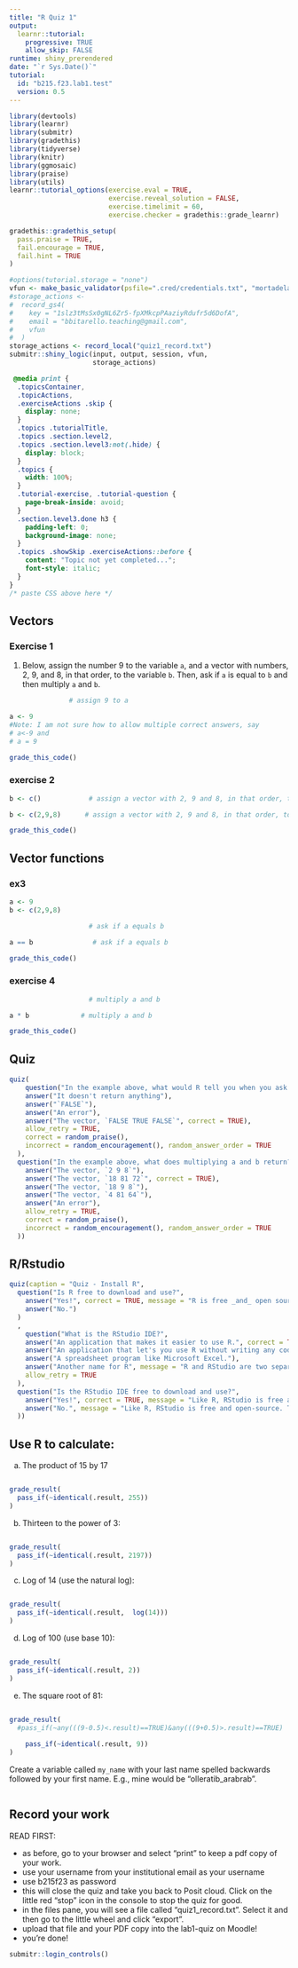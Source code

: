 ```yaml
---
title: "R Quiz 1"
output: 
  learnr::tutorial:
    progressive: TRUE
    allow_skip: FALSE
runtime: shiny_prerendered
date: "`r Sys.Date()`"
tutorial:
  id: "b215.f23.lab1.test"
  version: 0.5
---
```


```r
library(devtools)
library(learnr)
library(submitr)
library(gradethis)
library(tidyverse)
library(knitr)
library(ggmosaic)
library(praise)
library(utils)
learnr::tutorial_options(exercise.eval = TRUE, 
                         exercise.reveal_solution = FALSE, 
                         exercise.timelimit = 60,
                         exercise.checker = gradethis::grade_learnr)

gradethis::gradethis_setup(
  pass.praise = TRUE,
  fail.encourage = TRUE,
  fail.hint = TRUE
)

```


```r
#options(tutorial.storage = "none")
vfun <- make_basic_validator(psfile=".cred/credentials.txt", "mortadela") #basket::check_valid
#storage_actions <- 
#  record_gs4(
#    key = "1slz3tMsSx0gNL6Zr5-fpXMkcpPAaziyRdufr5d6DofA",
#    email = "bbitarello.teaching@gmail.com",
#    vfun
#  )
storage_actions <- record_local("quiz1_record.txt")
submitr::shiny_logic(input, output, session, vfun,
                     storage_actions)
```

```css
 @media print {
  .topicsContainer,
  .topicActions,
  .exerciseActions .skip {
    display: none;
  }
  .topics .tutorialTitle,
  .topics .section.level2,
  .topics .section.level3:not(.hide) {
    display: block;
  }
  .topics {
    width: 100%;
  }
  .tutorial-exercise, .tutorial-question {
    page-break-inside: avoid;
  }
  .section.level3.done h3 {
    padding-left: 0;
    background-image: none;
  }
  .topics .showSkip .exerciseActions::before {
    content: "Topic not yet completed...";
    font-style: italic;
  }
}
/* paste CSS above here */
```


## Vectors

### Exercise 1
1. Below, assign the number 9 to the variable `a`, and a vector with numbers, 2, 9, and 8, in that order, to the variable  `b`. Then, ask if `a` is equal to `b` and then multiply `a` and `b`.


```r
               # assign 9 to a
```

```r
a <- 9                
#Note: I am not sure how to allow multiple correct answers, say
# a<-9 and 
# a = 9
```


```r
grade_this_code()

```

### exercise 2
```r
b <- c()            # assign a vector with 2, 9 and 8, in that order, to b
```


```r
b <- c(2,9,8)      # assign a vector with 2, 9 and 8, in that order, to b 
```

```r
grade_this_code()
```


## Vector functions


### ex3 
```r
a <- 9
b <- c(2,9,8)
```

```r
                    # ask if a equals b 
```

```r
a == b               # ask if a equals b 
```

```r
grade_this_code()
```


### exercise 4
```r
                    # multiply a and b
```


```r
a * b             # multiply a and b 
```

```r
grade_this_code()
```

## Quiz

```r
quiz(
    question("In the example above, what would R tell you when you ask it if a equals b?",
    answer("It doesn't return anything"),
    answer("`FALSE`"),
    answer("An error"),
    answer("The vector, `FALSE TRUE FALSE`", correct = TRUE),
    allow_retry = TRUE,
    correct = random_praise(),
    incorrect = random_encouragement(), random_answer_order = TRUE
  ),
  question("In the example above, what does multiplying a and b return?",
    answer("The vector, `2 9 8`"),
    answer("The vector, `18 81 72`", correct = TRUE),
    answer("The vector, `18 9 8`"),
    answer("The vector, `4 81 64`"),
    answer("An error"),
    allow_retry = TRUE,
    correct = random_praise(),
    incorrect = random_encouragement(), random_answer_order = TRUE
  ))
```

## R/Rstudio

```r
quiz(caption = "Quiz - Install R",
  question("Is R free to download and use?",
    answer("Yes!", correct = TRUE, message = "R is free _and_ open source, which means that anyone can read, use, and copy the source code of the R language."),
    answer("No.")
  )
  ,
    question("What is the RStudio IDE?",
    answer("An application that makes it easier to use R.", correct = TRUE, message = "RStudio organizes your workspace and makes it easier to write, use, debug, and save R code. I highly recommend it and will rely on the RStudio IDE in several tutorials."),
    answer("An application that let's you use R without writing any code", message = "And thank goodness! Code provides a reproducible record of your work, which is essential for data science."),
    answer("A spreadsheet program like Microsoft Excel."),
    answer("Another name for R", message = "R and RStudio are two separate things. R is a language, like English. Think of RStudio as a program that helps you use the language, kind of like how a word processing program helps you write in English."),
    allow_retry = TRUE
  ),
  question("Is the RStudio IDE free to download and use?",
    answer("Yes!", correct = TRUE, message = "Like R, RStudio is free and open-source. There do exist professional versions of RStudio with enhanced features, but we will not rely on those features in these tutorials."),
    answer("No.", message = "Like R, RStudio is free and open-source. There do exist professional versions of RStudio with enhanced features, but we will not rely on those features in these tutorials.")
  ))
```


## Use R to calculate:

a) The product of 15 by 17

```r

```

```r
grade_result(
  pass_if(~identical(.result, 255))
)

```

b) Thirteen to the power of 3:

```r

```
```r
grade_result(
  pass_if(~identical(.result, 2197))
)  
```  
c) Log of 14 (use the natural log):

```r

```

```r
grade_result(
  pass_if(~identical(.result,  log(14)))
)  
```  

d) Log of 100 (use base 10):

```r

```

```r
grade_result(
  pass_if(~identical(.result, 2))
)  
```  

e) The square root of 81:
```r

```

```r
grade_result(
  #pass_if(~any(((9-0.5)<.result)==TRUE)&any(((9+0.5)>.result)==TRUE)
      
    pass_if(~identical(.result, 9))
)  
```  


Create a variable called `my_name` with your last name spelled backwards followed by your first name. E.g., mine would be "olleratib_arabrab".
 

```r
```

## Record your work

READ FIRST:

* as before, go to your browser and select "print" to keep a pdf copy of your work.
* use your username from your institutional email as your username
* use b215f23 as password
* this will close the quiz and take you back to Posit cloud. Click on the little red "stop" icon in the console to stop the quiz for good.
* in the files pane, you will see a file called "quiz1_record.txt". Select it and then go to the little wheel and click "export". 
* upload that file and your PDF copy into the lab1-quiz on Moodle!
* you're done!

```r
submitr::login_controls()
```
